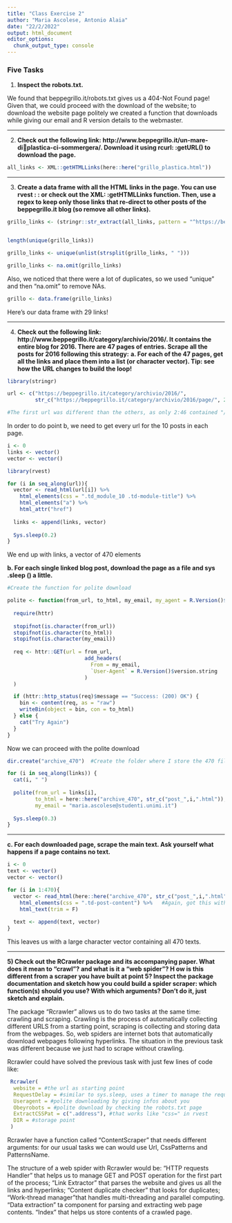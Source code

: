 ```yaml
---
title: "Class Exercise 2"
author: "Maria Ascolese, Antonio Alaia"
date: "22/2/2022"
output: html_document
editor_options: 
  chunk_output_type: console
---
```



### Five Tasks


1) __Inspect the robots.txt.__

We found that beppegrillo.it/robots.txt gives us a 404-Not Found page! Given that, we could proceed with the download of the website; to download the website page politely we created a function that downloads while giving our email and R version details to the webmaster.




*******************


2) __Check out the following link: http://www.beppegrillo.it/un-mare-diplastica-ci-sommergera/. Download it using rcurl: :getURL() to download the page.__

```r

all_links <- XML::getHTMLLinks(here::here("grillo_plastica.html"))

```







*************************




3) __Create a data frame with all the HTML links in the page. You can use rvest : : or check out the XML: :getHTMLLinks function. Then, use a regex to keep only those links that re-direct to other posts of the beppegrillo.it blog (so remove all other links).__


```r
grillo_links <- (stringr::str_extract(all_links, pattern = "^https://beppegrillo.it.*")) 


length(unique(grillo_links))

grillo_links <- unique(unlist(strsplit(grillo_links, " ")))

grillo_links <- na.omit(grillo_links)
```

Also, we noticed that there were a lot of duplicates, so we used "unique" and then "na.omit" to remove NAs.

```r
grillo <- data.frame(grillo_links) 
```

Here's our data frame with 29 links!




*************************

4) __Check out the following link: http://www.beppegrillo.it/category/archivio/2016/. It contains the entire blog for 2016. There are 47 pages of entries. Scrape all the posts for 2016 following this strategy:__
__a. For each of the 47 pages, get all the links and place them into a list (or character vector). Tip: see how the URL changes to build the loop!__

```r
library(stringr)

url <- c("https://beppegrillo.it/category/archivio/2016/",
         str_c("https://beppegrillo.it/category/archivio/2016/page/", 2:47))

#The first url was different than the others, as only 2:46 contained "/page/n"
```

In order to do point b, we need to get every url for the 10 posts in each page.

```r
i <- 0
links <- vector()
vector <- vector()

library(rvest)

for (i in seq_along(url)){
  vector <- read_html(url[i]) %>% 
    html_elements(css = ".td_module_10 .td-module-title") %>%
    html_elements("a") %>%
    html_attr("href")
  
  links <- append(links, vector)
  
  Sys.sleep(0.2)
}
```

We end up with links, a vector of 470 elements



__b. For each single linked blog post, download the page as a file and sys .sleep () a little.__

```r
#Create the function for polite download

polite <- function(from_url, to_html, my_email, my_agent = R.Version()$version.string) {
  
  require(httr)
  
  stopifnot(is.character(from_url))
  stopifnot(is.character(to_html))
  stopifnot(is.character(my_email))
  
  req <- httr::GET(url = from_url, 
                         add_headers(
                           From = my_email, 
                           `User-Agent` = R.Version()$version.string
                         )
  )

  if (httr::http_status(req)$message == "Success: (200) OK") {
    bin <- content(req, as = "raw")
    writeBin(object = bin, con = to_html)
  } else {
    cat("Try Again")
  }
}
```

Now we can proceed with the polite download

```r
dir.create("archive_470")  #Create the folder where I store the 470 files

for (i in seq_along(links)) {
  cat(i, " ")
  
  polite(from_url = links[i], 
         to_html = here::here("archive_470", str_c("post_",i,".html")), 
         my_email = "maria.ascolese@studenti.unimi.it")
  
  Sys.sleep(0.3)
}
```


****************************

__c. For each downloaded page, scrape the main text. Ask yourself what happens if a page contains no text.__

```r
i <- 0
text <- vector()
vector <- vector()

for (i in 1:470){
  vector <- read_html(here::here("archive_470", str_c("post_",i,".html"))) %>%
    html_elements(css = ".td-post-content") %>%   #Again, got this with SelectorGadget
    html_text(trim = F)
  
  text <- append(text, vector)
}
```

This leaves us with a large character vector containing all 470 texts. 




**********************

__5) Check out the RCrawler package and its accompanying paper. What does it mean to “crawl”? and what is it a “web spider”? H ow is this different from a scraper you have built at point 5? Inspect the package documentation and sketch how you could build a spider scraper: which function(s) should you use? With which arguments? Don't do it, just sketch and explain.__

The package "Rcrawler" allows us to do two tasks at the same time: crawling and scraping.
Crawling is the process of automatically collecting different URLS from a starting point, scraping is collecting and storing data from the webpages.
So, web spiders are internet bots that automatically download webpages following hyperlinks.
The situation in the previous task was different because we just had to scrape without crawling.

Rcrawler could have solved the previous task with just few lines of code like:


```r
 Rcrawler(
  website = #the url as starting point
  RequestDelay = #similar to sys.sleep, uses a timer to manage the requests
  Useragent = #polite downloading by giving infos about you
  Obeyrobots = #polite download by checking the robots.txt page
  ExtractCSSPat = c(".address"), #that works like "css=" in rvest
  DIR = #storage point
 )
```

Rcrawler have a function called "ContentScraper" that needs different arguments: for our usual tasks we can would use Url, CssPatterns and PatternsName.

The structure of a web spider with Rcrawler would be:
"HTTP requests Handler" that helps us to manage GET and POST operation for the first part of the process;
"Link Extractor" that parses the website and gives us all the links and hyperlinks;
"Content duplicate checker" that looks for duplicates;
"Work-thread manager"that  handles multi-threading and parallel computing.
"Data extraction" ta component for parsing and extracting web page contents.
"Index" that helps us store contents of a crawled page.
